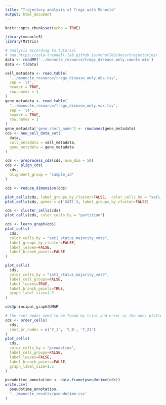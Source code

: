 ```yaml
---
title: "Trajectory analysis of Tregs with Monocle"
output: html_document
---
```


```r
knitr::opts_chunk$set(echo = TRUE)
```

```r
library(monocle3)
library(Matrix)
```
```r
# analysis according to tutorial
# see https://cole-trapnell-lab.github.io/monocle3/docs/trajectories/
data <- readMM('../monocle_resource/tregs_disease_only.counts.mtx')
data <- t(data)

cell_metadata <- read.table(
  '../monocle_resource/tregs_disease_only.obs.tsv',
  sep = '\t',
  header = TRUE,
  row.names = 1
)
gene_metadata <- read.table(
  '../monocle_resource/tregs_disease_only.var.tsv',
  sep = '\t',
  header = TRUE,
  row.names = 1
)
gene_metadata['gene_short_name'] <- rownames(gene_metadata)
cds <- new_cell_data_set(
  data,
  cell_metadata = cell_metadata,
  gene_metadata = gene_metadata
)
```
```r
cds <- preprocess_cds(cds, num_dim = 50)
cds <- align_cds(
  cds, 
  alignment_group = "sample_id"
)
```
```r
cds <- reduce_dimension(cds)
```
```r
plot_cells(cds, label_groups_by_cluster=FALSE,  color_cells_by = "sat1_status_majority_vote")
plot_cells(cds, genes = c('SAT1'), label_groups_by_cluster=FALSE)
```
```r
cds <- cluster_cells(cds)
plot_cells(cds, color_cells_by = "partition")
```

```r
cds <- learn_graph(cds)
plot_cells(
  cds,
  color_cells_by = "sat1_status_majority_vote",
  label_groups_by_cluster=FALSE,
  label_leaves=FALSE,
  label_branch_points=FALSE
)
```
```r
plot_cells(
  cds,
  color_cells_by = "sat1_status_majority_vote",
  label_cell_groups=FALSE,
  label_leaves=TRUE,
  label_branch_points=TRUE,
  graph_label_size=1.5
)
```
```r
cds@principal_graph$UMAP
```
```r
# the root nodes need to be found by trial and error as the ones plotted above do not match the actual names of the nodes
cds <- order_cells(
  cds,
  root_pr_nodes = c('Y_1', 'Y_8', 'Y_21')
)
plot_cells(
  cds,
  color_cells_by = "pseudotime",
  label_cell_groups=FALSE,
  label_leaves=FALSE,
  label_branch_points=FALSE,
  graph_label_size=1.5
)
```
```r
pseudotime_annotation <- data.frame(pseudotime(cds))
write.csv(
  pseudotime_annotation,
  '../monocle_results/pseudotime.csv'
)
```